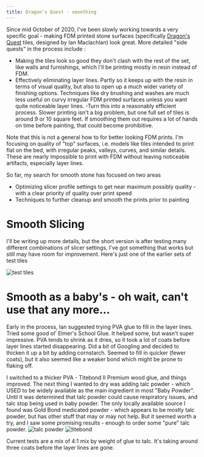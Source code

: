 ```yaml
---
title: Dragon's Quest - smoothing
---
```


Since mid October of 2020, I've been slowly working towards a very specific goal - making FDM printed stone surfaces (specifically [Dragon's Quest](https://www.patreon.com/thedragonsrest/posts) tiles, designed by Ian Maclachlan) look great. More detailed "side quests" in the process include :

  - Making the tiles look so good they don't clash with the rest of the set, like walls and furnishings, which I'll be printing mostly in resin instead of FDM.
  - Effectively eliminating layer lines.   Partly so it keeps up with the resin in terms of visual quality, but also to open up a much wider variety of finishing options. Techniques like dry brushing and washes are much less useful on curvy irregular FDM printed surfaces unless you want quite noticeable layer lines.
  -Turn this into a reasonably efficient process.  Slower printing isn't a big problem,  but one full set of tiles is around 9 or 10 square feet.   If smoothing them out requires a lot of hands on time before painting, that could become prohibitive.

Note that this is not a general how to for better looking FDM prints.  I'm focusing on quality of "top" surfaces, i.e. models like tiles intended to print flat on the bed, with irregular peaks, valleys, curves, and similar details.   These are nearly impossible to print with FDM without leaving noticeable artifacts, especially layer lines.

So far, my search for smooth stone has focused  on two areas 

  - Optimizing slicer profile settings to get near maximum possibly quality - with a clear priority of quality over print speed
  - Techniques to further cleanup and smooth the prints prior to painting

# Smooth Slicing

I'll be writing up more details, but the short version is after testing many different combinations of slicer settings,  I've got something that works but still may have room for improvement.  Here's just one of the earlier sets of test tiles 

![test tiles](/images/20201129_135350-scaled.jpg)

# Smooth as a baby's - oh wait, can't use that any more...

Early in the process, Ian suggested trying PVA glue to fill in the layer lines.   Tried some good ol' Elmer's School Glue.  It helped some, but wasn't super impressive.  PVA tends to shrink as it dries, so it took a lot of coats before layer lines started disappearing.   Did a bit of Googling and decided to thicken it up a bit by adding cornstarch.  Seemed to fill in quicker (fewer coats), but it also seemed like a weaker bond which might be prone to flaking off.

I switched to a thicker PVA - Titebond II Premium wood glue, and things improved.  The next thing I wanted to dry was adding talc powder - which USED to be widely available as the main ingredient in most "Baby Powder".  Until it was determined that talc powder could cause respiratory issues, and talc stop being used in baby powder.  The only locally available source I found was Gold Bond medicated powder - which appears to be mostly talc powder, but has other stuff that may or may not help.  But it seemed worth a try, and I saw some promising results - enough to order some "pure" talc powder.
 ![talc powder](https://m.media-amazon.com/images/I/811VG337B8L._SL1500_.jpg)
 ![titebond](https://m.media-amazon.com/images/I/51fc4IDqUTL._AC_SL1500_.jpg)

Current tests are a mix of 4:1 mix by weight of glue to talc. It's taking around three coats before the layer lines are gone.